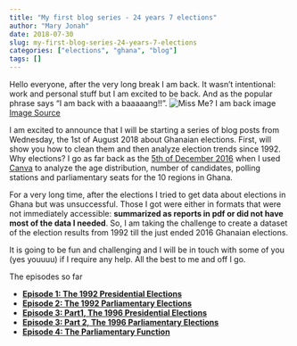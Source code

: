 ```yaml
---
title: "My first blog series - 24 years 7 elections"
author: "Mary Jonah"
date: 2018-07-30
slug: my-first-blog-series-24-years-7-elections
categories: ["elections", "ghana", "blog"]
tags: []
---
```


Hello everyone, after the very long break I am back. It wasn't intentional: work and personal stuff but I am excited to be back. And as the popular phrase says "I am back with a baaaaang!!".
![Miss Me? I am back image](https://media.makeameme.org/created/i-am-back-5a60e1.jpg)[Image Source](https://media.makeameme.org/created/i-am-back-5a60e1.jpg)


I am excited to announce that I will be starting a series of blog posts from Wednesday, the 1st of August 2018 about Ghanaian elections. First, will show you how to clean them and then analyze election trends since 1992. Why elections? I go as far back as the [5th of December 2016](https://www.facebook.com/photo.php?fbid=10205676670115670&set=pb.1822191015.-2207520000.1532946480.&type=3&theater) when I used [Canva](https://www.canva.com) to analyze the age distribution, number of candidates, polling stations and parliamentary seats for the 10 regions in Ghana.

For a very long time, after the elections I tried to get data about elections in Ghana but was unsuccessful. Those I got were either in formats that were not immediately accessible: **summarized as reports in pdf or did not have most of the data I needed**. So, I am taking the challenge to create a dataset of the election results from 1992 till the just ended 2016 Ghanaian elections.

It is going to be fun and challenging and I will be in touch with some of you (yes youuuu) if I require any help.
All the best to me and off I go. 

The episodes so far

* [**Episode 1: The 1992 Presidential Elections**](http://maryjonah.me/2018/08/episode-1-the-1992-presidential-results/)
* [**Episode 2: The 1992 Parliamentary Elections**](http://maryjonah.me/2018/08/episode-2-the-1992-parliamentary-results/)
* [**Episode 3: Part1, The 1996 Presidential Elections**](http://maryjonah.me/2019/01/episode-3-the-1996-presidential-elections-part-1/)
* [**Episode 3: Part 2, The 1996 Parliamentary Elections**](http://maryjonah.me/2019/02/episode-3-part-2-of-the-1996-presidential-elections/)
* [**Episode 4: The Parliamentary Function**](http://maryjonah.me/2019/03/episode-4-the-parliamentary-function/)